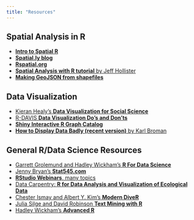 ```yaml
---
title: "Resources"
---
```


## Spatial Analysis in R

* [**Intro to Spatial R**](https://cran.r-project.org/doc/contrib/intro-spatial-rl.pdf)
* [**Spatial.ly blog**](http://spatial.ly/)
* [**Rspatial.org**](https://www.rspatial.org/)
* [**Spatial Analysis with R tutorial** by Jeff Hollister](http://jwhollister.com/r_landscape_tutorial/tutorial.html)
* [**Making GeoJSON from shapefiles**](https://blog.exploratory.io/creating-geojson-out-of-shapefile-in-r-40bc0005857d)

## Data Visualization

* [Kieran Healy's **Data Visualization for Social Science**](http://socviz.co/)
* [R-DAVIS **Data Visualization Do's and Don'ts**](https://gge-ucd.github.io/R-DAVIS/lesson_visualization_dos.html)
* [**Shiny Interactive R Graph Catalog**](http://shiny.stat.ubc.ca/r-graph-catalog/)
* [**How to Display Data Badly (recent version)** by Karl Broman](https://www.biostat.wisc.edu/~kbroman/presentations/graphs2017.pdf)

## General R/Data Science Resources

* [Garrett Grolemund and Hadley Wickham's **R For Data Science**](http://r4ds.had.co.nz/)
* [Jenny Bryan's **Stat545.com**](http://stat545.com/)
* [**RStudio Webinars**, many topics](https://www.rstudio.com/resources/webinars/)
* [Data Carpentry: **R for Data Analysis and Visualization of Ecological Data**](http://www.datacarpentry.org/R-ecology-lesson/)
* [Chester Ismay and Albert Y. Kim's **Modern DiveR**](https://ismayc.github.io/moderndiver-book/)
* [Julia Silge and David Robinson **Text Mining with R**](http://tidytextmining.com/)
* [Hadley Wickham's **Advanced R**](http://adv-r.had.co.nz/)

